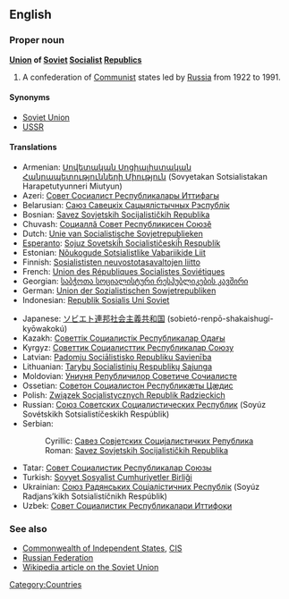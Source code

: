==English==

===Proper noun===
'''[[Union]] of [[Soviet]] [[Socialist]] [[Republic]]s'''
# A confederation of [[Communist]] states led by [[Russia]] from 1922 to 1991.

====Synonyms====
*[[Soviet Union]]
*[[USSR]]

====Translations====
{{top}}
*Armenian: [[Սովետական Սոցիալիստական Հանրապետությունների Միություն]] (Sovyetakan Sotsialistakan Harapetutyunneri Miutyun)
*Azeri: [[Совет Сосиалист Республикалары Иттифагы]]
*Belarusian: [[Саюз Савецкіх Сацыялістычных Рэспублік]]
*Bosnian: [[Savez Sovjetskih Socijalističkih Republika#Bosnian|Savez Sovjetskih Socijalističkih Republika]] {{m}}
*Chuvash: [[Социаллă Совет Республикисен Союзĕ]]
*Dutch: [[Unie van Socialistische Sovjetrepublieken]]
*[[Esperanto]]: [[Sojuz Sovetskiĥ Socialistiĉeskiĥ Respublik]]
*Estonian: [[Nõukogude Sotsialistlike Vabariikide Liit]]
*Finnish: [[Sosialististen neuvostotasavaltojen liitto]]
*French: [[Union des Républiques Socialistes Soviétiques]]
*Georgian: [[საბჭოთა სოციალისტური რესპუბლიკების კავშირი]] {{IPAchar|(sabč῾ot῾a sotsialisturi respublikebis kavširi)}}
*German: [[Union der Sozialistischen Sowjetrepubliken]]
*Indonesian: [[Republik Sosialis Uni Soviet]]
{{mid}}
*Japanese: [[ソビエト]][[連邦]][[社会主義]][[共和国]] (sobietó-renpō-shakaishugí-kyōwakokú)
*Kazakh: [[Советтік Социалистік Республикалар Одағы]]
*Kyrgyz: [[Советтик Социалисттик Республикалар Союзу]]
*Latvian: [[Padomju Sociālistisko Republiku Savienība]]
*Lithuanian: [[Tarybų Socialistinių Respublikų Sąjunga]]
*Moldovian: [[Униуня Републичилор Советиче Сочиалисте]]
*Ossetian: [[Советон Социалистон Республикæты Цæдис]]
*Polish: [[Związek Socjalistycznych Republik Radzieckich]]
*Russian: [[Союз Советских Социалистических Республик]] (Soyúz Sovétskikh Sotsialistíčeskikh Respúblik)
*Serbian:
*:Cyrillic: [[Савез Совјетских Социјалистичких Република#Serbian|Савез Совјетских Социјалистичких Република]] {{m}}
*:Roman: [[Savez Sovjetskih Socijalističkih Republika#Serbian|Savez Sovjetskih Socijalističkih Republika]] {{m}}
*Tatar: [[Совет Социалистик Республикалар Союзы]]
*Turkish: [[Sovyet Sosyalist Cumhuriyetler Birliği]]
*Ukrainian: [[Союз Радянських Соціалістичних Республік]] (Soyúz Radjans’kikh Sotsialistíčnikh Respúblik)
*Uzbek: [[Совет Социалистик Республикалари Иттифоқи]]
{{bottom}}

===See also===
*[[Commonwealth of Independent States]], [[CIS]]
*[[Russian Federation]]
*[[w:Soviet Union|Wikipedia article on the Soviet Union]]

[[Category:Countries]]